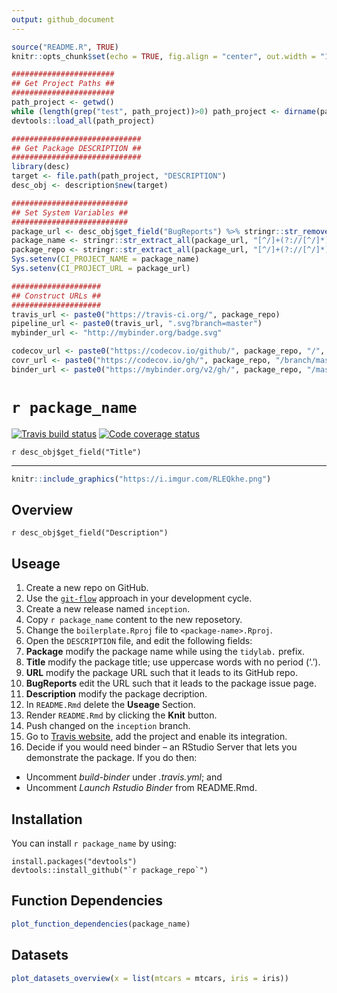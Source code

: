 ```yaml
---
output: github_document
---
```


```r
source("README.R", TRUE)
knitr::opts_chunk$set(echo = TRUE, fig.align = "center", out.width = "100%")
```

```r
#######################
## Get Project Paths ##
#######################
path_project <- getwd()
while (length(grep("test", path_project))>0) path_project <- dirname(path_project)
devtools::load_all(path_project)

############################# 
## Get Package DESCRIPTION ##
#############################
library(desc)
target <- file.path(path_project, "DESCRIPTION")
desc_obj <- description$new(target)

##########################
## Set System Variables ##
##########################
package_url <- desc_obj$get_field("BugReports") %>% stringr::str_remove("/issues$")
package_name <- stringr::str_extract_all(package_url, "[^/]+(?://[^/]*)*")[[1]][3]
package_repo <- stringr::str_extract_all(package_url, "[^/]+(?://[^/]*)*")[[1]][2:3] %>% paste0(collapse ="/")
Sys.setenv(CI_PROJECT_NAME = package_name)
Sys.setenv(CI_PROJECT_URL = package_url)

####################
## Construct URLs ##
####################
travis_url <- paste0("https://travis-ci.org/", package_repo)
pipeline_url <- paste0(travis_url, ".svg?branch=master")
mybinder_url <- "http://mybinder.org/badge.svg"

codecov_url <- paste0("https://codecov.io/github/", package_repo, "/", "?branch=master")
covr_url <- paste0("https://codecov.io/gh/", package_repo, "/branch/master/graph/badge.svg")
binder_url <- paste0("https://mybinder.org/v2/gh/", package_repo, "/master?urlpath=rstudio")
```

# ``r package_name``

<!-- badges: start -->
[![Travis build status](`r pipeline_url`)](`r travis_url`)
[![Code coverage status](`r covr_url`)](`r codecov_url`)
<!-- [![Launch Rstudio Binder](`r mybinder_url`)](`r binder_url`) -->
<!-- badges: end -->


`r desc_obj$get_field("Title")`

---

```r
knitr::include_graphics("https://i.imgur.com/RLEQkhe.png")
```

<!-- Package Description -->

## Overview

`r desc_obj$get_field("Description")`

<!--- Only relevant for the {boilerplate} package -->

## Useage

1. Create a new repo on GitHub.
2. Use the [`git-flow`](https://blog.sourcetreeapp.com/2012/08/01/smart-branching-with-sourcetree-and-git-flow/) approach in your development cycle. 
3. Create a new release named `inception`.
4. Copy ``r package_name`` content to the new reposetory.
5. Change the `boilerplate.Rproj` file to `<package-name>.Rproj`.
6. Open the `DESCRIPTION` file, and edit the following fields:
1. **Package** modify the package name while using the `tidylab.` prefix.
2. **Title** modify the package title; use uppercase words with no period ('.').
3. **URL** modify the package URL such that it leads to its GitHub repo.
4. **BugReports** edit the URL such that it leads to the package issue page.
5. **Description** modify the package decription.
7. In `README.Rmd` delete the **Useage** Section.
8. Render `README.Rmd` by clicking the **Knit** button.
9. Push changed on the `inception` branch.
10. Go to [Travis website](https://travis-ci.org/account/repositories), add the
project and enable its integration.
11. Decide if you would need binder -- an RStudio Server that lets you
demonstrate the package. If you do then:
* Uncomment *build-binder* under *.travis.yml*; and
* Uncomment *Launch Rstudio Binder* from README.Rmd.

## Installation

You can install ``r package_name`` by using:

```
install.packages("devtools")
devtools::install_github("`r package_repo`")
```
## Function Dependencies

```r
plot_function_dependencies(package_name)
```

## Datasets

```r
plot_datasets_overview(x = list(mtcars = mtcars, iris = iris))
```
